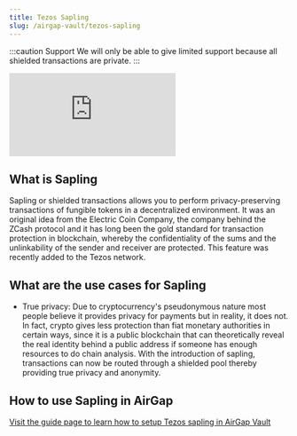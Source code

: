 ```yaml
---
title: Tezos Sapling
slug: /airgap-vault/tezos-sapling
---
```



:::caution Support
We will only be able to give limited support because all shielded transactions are private.
:::

<div class="yt-container">
  <iframe
    class="yt-video"
    src="https://www.youtube.com/embed/CIxoMVp774o"
    frameborder="0"
    allowfullscreen
  ></iframe>
</div>

## What is Sapling

Sapling or shielded transactions allows you to perform privacy-preserving transactions of fungible tokens in a decentralized environment. It was an original idea from the Electric Coin Company, the company behind the ZCash protocol and it has long been the gold standard for transaction protection in blockchain, whereby the confidentiality of the sums and the unlinkability of the sender and receiver are protected. This feature was recently added to the Tezos network.

## What are the use cases for Sapling

- True privacy: Due to cryptocurrency's pseudonymous nature most people believe it provides privacy for payments but in reality, it does not. In fact, crypto gives less protection than fiat monetary authorities in certain ways, since it is a public blockchain that can theoretically reveal the real identity behind a public address if someone has enough resources to do chain analysis. With the introduction of sapling, transactions can now be routed through a shielded pool thereby providing true privacy and anonymity.

## How to use Sapling in AirGap

[Visit the guide page to learn how to setup Tezos sapling in AirGap Vault](/currencies/tezos/sapling.mdx)
